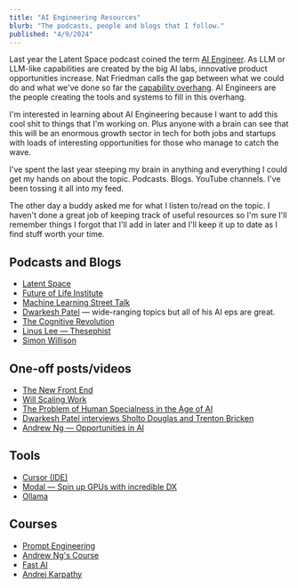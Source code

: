 ```yaml
---
title: "AI Engineering Resources"
blurb: "The podcasts, people and blogs that I follow."
published: "4/9/2024"
---
```


Last year the Latent Space podcast coined the term [AI Engineer](https://www.latent.space/p/ai-engineer). As LLM or LLM-like capabilities are created by the big AI labs, innovative product opportunities increase. Nat Friedman calls the gap between what we could do and what we've done so far the [capability overhang](https://twitter.com/natfriedman/status/1636769905671544832?lang=en). AI Engineers are the people creating the tools and systems to fill in this overhang.

I'm interested in learning about AI Engineering because I want to add this cool shit to things that I'm working on. Plus anyone with a brain can see that this will be an enormous growth sector in tech for both jobs and startups with loads of interesting opportunities for those who manage to catch the wave.

I've spent the last year steeping my brain in anything and everything I could get my hands on about the topic. Podcasts. Blogs. YouTube channels. I've been tossing it all into my feed.

The other day a buddy asked me for what I listen to/read on the topic. I haven't done a great job of keeping track of useful resources so I'm sure I'll remember things I forgot that I'll add in later and I'll keep it up to date as I find stuff worth your time.

## Podcasts and Blogs

* [Latent Space](https://www.latent.space/)
* [Future of Life Institute](https://futureoflife.org/project/future-of-life-institute-podcast/)
* [Machine Learning Street Talk](https://www.youtube.com/c/machinelearningstreettalk)
* [Dwarkesh Patel](https://www.dwarkeshpatel.com/podcast) — wide-ranging topics but all of his AI eps are great.
* [The Cognitive Revolution](https://www.cognitiverevolution.ai/)
* [Linus Lee — Thesephist](https://thesephist.com/)
* [Simon Willison](https://simonwillison.net/)

## One-off posts/videos

* [The New Front End](https://www.joe-blair.com/blog/the-new-front-end)
* [Will Scaling Work](https://www.dwarkeshpatel.com/p/will-scaling-work)
* [The Problem of Human Specialness in the Age of AI](https://scottaaronson.blog/?p=7784)
* [Dwarkesh Patel interviews Sholto Douglas and Trenton Bricken](https://youtu.be/UTuuTTnjxMQ?si=UUaAkPtxeiMi3f_o)
* [Andrew Ng — Opportunities in AI](https://youtu.be/5p248yoa3oE?si=1RmgYAdK-MlltQSw)

## Tools

* [Cursor (IDE)](https://cursor.sh/)
* [Modal — Spin up GPUs with incredible DX](http://modal.com/)
* [Ollama](https://ollama.com/)

## Courses

* [Prompt Engineering](https://www.promptingguide.ai/)
* [Andrew Ng's Course](https://www.deeplearning.ai/)
* [Fast AI](https://www.fast.ai/)
* [Andrej Karpathy](https://www.youtube.com/@AndrejKarpathy)

